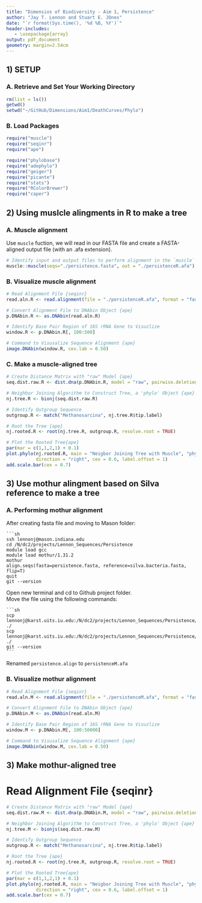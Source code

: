 ```yaml
---
title: "Dimensios of Biodiversity - Aim 1, Persistence"
author: "Jay T. Lennon and Stuart E. JOnes"
date: "`r format(Sys.time(), '%d %B, %Y')`"
header-includes:
   - \usepackage{array}
output: pdf_document
geometry: margin=2.54cm
---
```


## 1) SETUP
### A. Retrieve and Set Your Working Directory

```r
rm(list = ls())
getwd()
setwd("~/GitHub/Dimensions/Aim1/DeathCurves/Phylo")
```

### B. Load Packages 

```r
require("muscle")
require("seqinr")
require("ape")

require("phylobase")
require("adephylo")
require("geiger") 
require("picante")
require("stats")
require("RColorBrewer")
require("caper")
```

## 2) Using muslcle alingments in R to make a tree
### A. Muscle alignment
Use `muscle` fuction, we will read in our FASTA file and create a FASTA-aligned output file (with an .afa extension).  

```r
# Identify input and output files to perform alignment in the `muscle` package
muscle::muscle(seqs="./persistence.fasta", out = "./persistenceR.afa") 
```

### B. Visualize muscle alignment
```r
# Read Alignment File {seqinr}
read.aln.R <- read.alignment(file = "./persistenceR.afa", format = "fasta")  

# Convert Alignment File to DNAbin Object {ape}
p.DNAbin.R <- as.DNAbin(read.aln.R) 

# Identify Base Pair Region of 16S rRNA Gene to Visuzlize
window.R <- p.DNAbin.R[, 100:500] 

# Command to Visusalize Sequence Alignment {ape}
image.DNAbin(window.R, cex.lab = 0.50) 
```

### C. Make a muscle-aligned tree
```r
# Create Distance Matrix with "raw" Model {ape}
seq.dist.raw.R <- dist.dna(p.DNAbin.R, model = "raw", pairwise.deletion = FALSE)

# Neighbor Joining Algorithm to Construct Tree, a 'phylo' Object {ape}
nj.tree.R <- bionj(seq.dist.raw.R)

# Identify Outgroup Sequence
outgroup.R <- match("Methanosarcina", nj.tree.R$tip.label)

# Root the Tree {ape}
nj.rooted.R <- root(nj.tree.R, outgroup.R, resolve.root = TRUE)

# Plot the Rooted Tree{ape}
par(mar = c(1,1,2,1) + 0.1)
plot.phylo(nj.rooted.R, main = "Neigbor Joining Tree with Muscle", "phylogram", use.edge.length = FALSE,
           direction = "right", cex = 0.6, label.offset = 1)
add.scale.bar(cex = 0.7)
```

## 3) Use mothur alingment based on Silva reference to make a tree
### A. Performing mothur alignment
After creating fasta file and moving to Mason folder: 

    ```sh
    ssh lennonj@mason.indiana.edu
    cd /N/dc2/projects/Lennon_Sequences/Persistence
    module load gcc
    module load mothur/1.31.2
    mothur
    align.seqs(fasta=persistence.fasta, reference=silva.bacteria.fasta, flip=T)
    quit
    git --version
  
Open new terminal and cd to Github project folder.  
Move the file using the following commands:
    
    ```sh
    scp lennonj@karst.uits.iu.edu:/N/dc2/projects/Lennon_Sequences/Persistence/persistence.align ./
    scp lennonj@karst.uits.iu.edu:/N/dc2/projects/Lennon_Sequences/Persistence/persistence.align.report ./
    git --version
    ```
Renamed `persistence.align` to `persistenceM.afa` 
    
### B. Visualize mothur alignment
```r
# Read Alignment File {seqinr}
read.aln.M <- read.alignment(file = "./persistenceM.afa", format = "fasta")  

# Convert Alignment File to DNAbin Object {ape}
p.DNAbin.M <- as.DNAbin(read.aln.M) 

# Identify Base Pair Region of 16S rRNA Gene to Visuzlize
window.M <- p.DNAbin.M[, 100:50000] 

# Command to Visusalize Sequence Alignment {ape}
image.DNAbin(window.M, cex.lab = 0.50) 
```

## 3) Make mothur-aligned tree
# Read Alignment File {seqinr}
```r
# Create Distance Matrix with "raw" Model {ape}
seq.dist.raw.M <- dist.dna(p.DNAbin.M, model = "raw", pairwise.deletion = FALSE)

# Neighbor Joining Algorithm to Construct Tree, a 'phylo' Object {ape}
nj.tree.M <- bionjs(seq.dist.raw.M)

# Identify Outgroup Sequence
outgroup.R <- match("Methanosarcina", nj.tree.R$tip.label)

# Root the Tree {ape}
nj.rooted.R <- root(nj.tree.R, outgroup.R, resolve.root = TRUE)

# Plot the Rooted Tree{ape}
par(mar = c(1,1,2,1) + 0.1)
plot.phylo(nj.rooted.R, main = "Neigbor Joining Tree with Muscle", "phylogram", use.edge.length = FALSE,
           direction = "right", cex = 0.6, label.offset = 1)
add.scale.bar(cex = 0.7)

```





